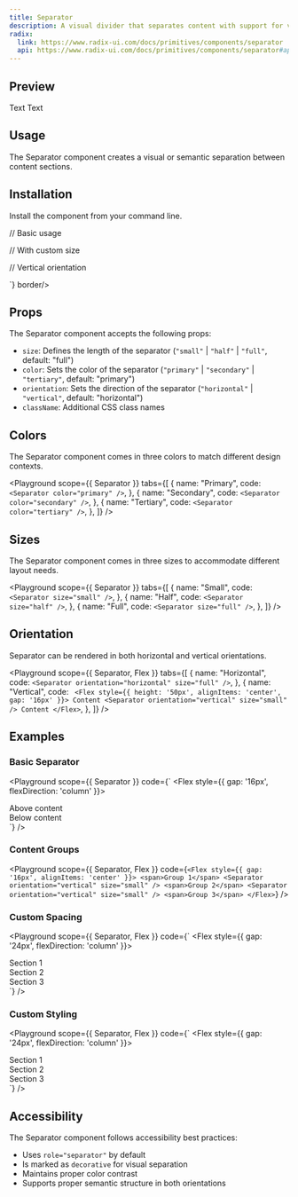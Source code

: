 ```yaml
---
title: Separator
description: A visual divider that separates content with support for vertical and horizontal orientations.
radix:
  link: https://www.radix-ui.com/docs/primitives/components/separator
  api: https://www.radix-ui.com/docs/primitives/components/separator#api-reference
---
```


## Preview

<Preview>
  <Flex style={{ gap: "24px", flexDirection: "column", width: "100%" }}>
    <Separator size="small" />
    <Separator size="half" />
    <Separator size="full" />
    <Flex style={{ height: "50px", alignItems: "center", gap: "16px" }}>
      Text
      <Separator orientation="vertical" size="small" />
      Text
    </Flex>
  </Flex>
</Preview>

## Usage

The Separator component creates a visual or semantic separation between content sections.

## Installation

Install the component from your command line.

<LiveProvider>
  <LiveEditor code={`npm install @raystack/apsara`} border language="shell" />
</LiveProvider>

<LiveProvider>
  <LiveEditor code={`import { Separator } from '@raystack/apsara/v1'

// Basic usage

<Separator />

// With custom size

<Separator size="half" />

// Vertical orientation

<Separator orientation="vertical" size="small" />`} border/>
</LiveProvider>

## Props

The Separator component accepts the following props:

- `size`: Defines the length of the separator (`"small"` | `"half"` | `"full"`, default: "full")
- `color`: Sets the color of the separator (`"primary"` | `"secondary"` | `"tertiary"`, default: "primary")
- `orientation`: Sets the direction of the separator (`"horizontal"` | `"vertical"`, default: "horizontal")
- `className`: Additional CSS class names

## Colors

The Separator component comes in three colors to match different design contexts.

<Playground
  scope={{ Separator }}
  tabs={[
    {
      name: "Primary",
      code: `<Separator color="primary" />`,
    },
    {
      name: "Secondary",
      code: `<Separator color="secondary" />`,
    },
    {
      name: "Tertiary",
      code: `<Separator color="tertiary" />`,
    },
  ]}
/>

## Sizes

The Separator component comes in three sizes to accommodate different layout needs.

<Playground
  scope={{ Separator }}
  tabs={[
    {
      name: "Small",
      code: `<Separator size="small" />`,
    },
    {
      name: "Half",
      code: `<Separator size="half" />`,
    },
    {
      name: "Full",
      code: `<Separator size="full" />`,
    },
  ]}
/>

## Orientation

Separator can be rendered in both horizontal and vertical orientations.

<Playground
  scope={{ Separator, Flex }}
  tabs={[
    {
      name: "Horizontal",
      code: `<Separator orientation="horizontal" size="full" />`,
    },
    {
      name: "Vertical",
      code: `
<Flex style={{ height: '50px', alignItems: 'center', gap: '16px' }}>
  Content
  <Separator orientation="vertical" size="small" />
  Content
</Flex>`,
    },
  ]}
/>

## Examples

### Basic Separator

<Playground
  scope={{ Separator }}
  code={`
<Flex style={{ gap: '16px', flexDirection: 'column' }}>
  <div>Above content</div>
  <Separator />
  <div>Below content</div>
</Flex>
  `}
/>

### Content Groups

<Playground
  scope={{ Separator, Flex }}
  code={`
<Flex style={{ gap: '16px', alignItems: 'center' }}>
  <span>Group 1</span>
  <Separator orientation="vertical" size="small" />
  <span>Group 2</span>
  <Separator orientation="vertical" size="small" />
  <span>Group 3</span>
</Flex>
  `}
/>

### Custom Spacing

<Playground
  scope={{ Separator, Flex }}
  code={`
<Flex style={{ gap: '24px', flexDirection: 'column' }}>
  <div>Section 1</div>
  <Separator size="half" />
  <div>Section 2</div>
  <Separator size="half" />
  <div>Section 3</div>
</Flex>
  `}
/>

### Custom Styling

<Playground
  scope={{ Separator, Flex }}
  code={`
<Flex style={{ gap: '24px', flexDirection: 'column' }}>
  <div>Section 1</div>
  <Separator size="half" color="secondary" />
  <div>Section 2</div>
  <Separator size="half" color="tertiary" />
  <div>Section 3</div>
</Flex>
  `}
/>

## Accessibility

The Separator component follows accessibility best practices:

- Uses `role="separator"` by default
- Is marked as `decorative` for visual separation
- Maintains proper color contrast
- Supports proper semantic structure in both orientations
